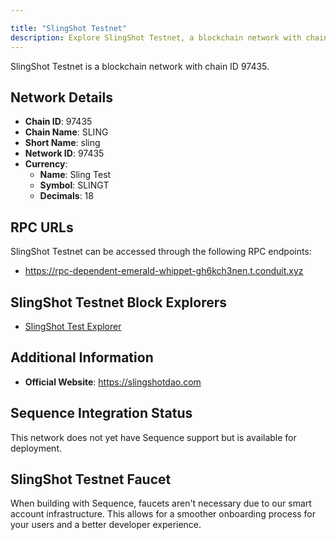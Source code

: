```yaml
---

title: "SlingShot Testnet"
description: Explore SlingShot Testnet, a blockchain network with chain ID 97435. Learn about its native currency, Sling Test, and how to interact with the network.
---
```




SlingShot Testnet is a blockchain network with chain ID 97435.

## Network Details

- **Chain ID**: 97435
- **Chain Name**: SLING
- **Short Name**: sling
- **Network ID**: 97435
- **Currency**: 
  - **Name**: Sling Test
  - **Symbol**: SLINGT
  - **Decimals**: 18

## RPC URLs

SlingShot Testnet can be accessed through the following RPC endpoints:

- https://rpc-dependent-emerald-whippet-gh6kch3nen.t.conduit.xyz

## SlingShot Testnet Block Explorers

- [SlingShot Test Explorer](https://explorer-dependent-emerald-whippet-gh6kch3nen.t.conduit.xyz)

## Additional Information

- **Official Website**: https://slingshotdao.com

## Sequence Integration Status

This network does not yet have Sequence support but is available for deployment.

## SlingShot Testnet Faucet

When building with Sequence, faucets aren't necessary due to our smart account infrastructure. This allows for a smoother onboarding process for your users and a better developer experience.
